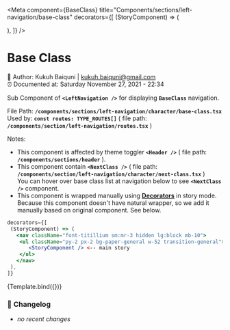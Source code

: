 
<Meta
  component={BaseClass}
  title="Components/sections/left-navigation/base-class"
  decorators={[
    (StoryComponent) => (
      <nav className="font-titillium mr-0 sm:mr-3 hidden lg:block mb-10">
        <ul className="py-2 px-2 bg-paper-general w-52 transition-general">
          <StoryComponent />
        </ul>
      </nav>
    ),
  ]}
/>


# Base Class

📓 Author: Kukuh Baiquni | <kukuh.baiquni@gmail.com> <br/>
⏰ Documented at: Saturday November 27, 2021 - 22:34

Sub Component of **`<LeftNavigation />`** for displaying **`BaseClass`** navigation.

File Path: **`/components/sections/left-navigation/character/base-class.tsx`** <br/>
Used by: **`const routes: TYPE_ROUTES[]`** ( file path: **`/components/section/left-navigation/routes.tsx`** )

Notes:

- This component is affected by theme toggler **`<Header />`** ( file path: **`/components/sections/header`** ).
- This component contain **`<NextClass />`** ( file path: **`/components/section/left-navigation/character/next-class.tsx`** )<br/>
  You can hover over base class list at navigation below to see **`<NextClass />`** component.
- This component is wrapped manually using **[Decorators](https://storybook.js.org/docs/react/writing-stories/decorators)** in story mode.<br/>
  Because this component doesn't have natural wrapper, so we add it manually based on original component. See below.

```jsx
decorators={[
 (StoryComponent) => (
   <nav className="font-titillium sm:mr-3 hidden lg:block mb-10">
    <ul className="py-2 px-2 bg-paper-general w-52 transition-general">
       <StoryComponent /> <-- main story
    </ul>
   </nav>
 ),
]}
```

<Canvas>
  <Story name="base-class">{Template.bind({})}</Story>
</Canvas>

### 📝 **Changelog**

- _no recent changes_

